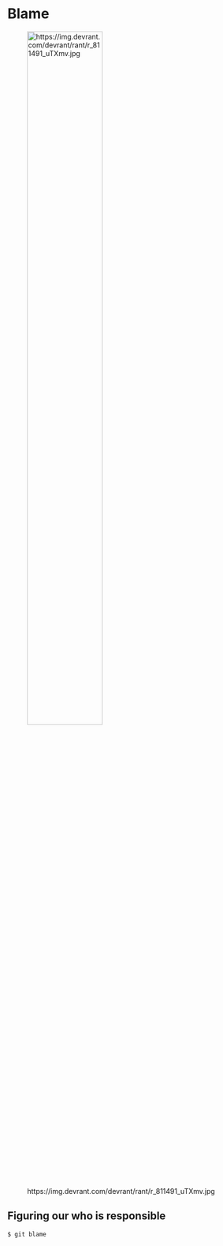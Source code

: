 # Blame

![https://img.devrant.com/devrant/rant/r_811491_uTXmv.jpg](img/blame.jpg){ width=60% } 

## Figuring our who is responsible

`$ git blame`
